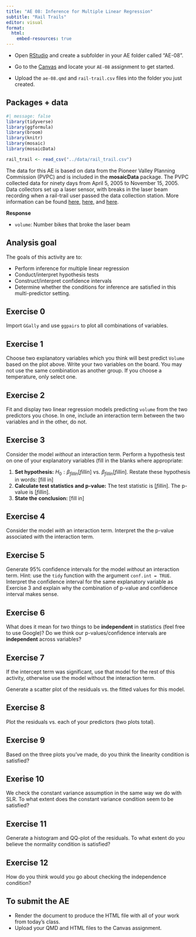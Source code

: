```yaml
---
title: "AE 08: Inference for Multiple Linear Regression"
subtitle: "Rail Trails"
editor: visual
format:
  html:
    embed-resources: true
---
```


::: callout-important
-   Open [RStudio](https://rstudio.collegeofidaho.edu/) and create a subfolder in your AE folder called "AE-08".

-   Go to the [Canvas](https://cofi.instructure.com/courses/17093/assignments/202839) and locate your `AE-08` assignment to get started.

-   Upload the `ae-08.qmd` and `rail-trail.csv` files into the folder you just created.
:::

## Packages + data

```r
#| message: false
library(tidyverse)
library(ggformula)
library(broom)
library(knitr)
library(mosaic)
library(mosaicData)

rail_trail <- read_csv("../data/rail_trail.csv")
```

The data for this AE is based on data from the Pioneer Valley Planning Commission (PVPC) and is included in the **mosaicData** package. The PVPC collected data for ninety days from April 5, 2005 to November 15, 2005. Data collectors set up a laser sensor, with breaks in the laser beam recording when a rail-trail user passed the data collection station. More information can be found [here](http://www.fvgreenway.org), [here](https://www.trafx.net/), and [here](https://fchtrail.org/wp-content/uploads/2021/07/FVTC-Trail-Usage-Study-2013-15.pdf).

**Response**

-   `volume`: Number bikes that broke the laser beam

## Analysis goal

The goals of this activity are to:

-   Perform inference for multiple linear regression
-   Conduct/interpret hypothesis tests
-   Construct/interpret confidence intervals
-   Determine whether the conditions for inference are satisfied in this multi-predictor setting.


## Exercise 0

Import `GGally` and use `ggpairs` to plot all combinations of variables.


## Exercise 1

Choose two explanatory variables which you think will best predict `Volume` based on the plot above. Write your two variables on the board. You may not use the same combination as another group. If you choose a temperature, only select one.

## Exercise 2 

Fit and display two linear regression models predicting `volume` from the two predictors you chose. In one, include an interaction term between the two variables and in the other, do not.

## Exercise 3

Consider the model *without* an interaction term. Perform a hypothesis test on one of your explanatory variables (fill in the blanks where appropriate:

1.  **Set hypothesis:** $H_0: \beta_{fill in} [fill in]$ vs. $\beta_{fill in} [fill in]$. Restate these hypothesis in words: \[fill in\]
2.  **Calculate test statistics and p-value:** The test statistic is $[fill in]$. The p-value is $[fill in]$.
3.  **State the conclusion:** \[fill in\]

## Exercise 4

Consider the model *with* an interaction term. Interpret the the p-value associated with the interaction term.

## Exercise 5

Generate 95% confidence intervals for the model *without* an interaction term. Hint: use the `tidy` function with the argument `conf.int = TRUE`. Interpret the confidence interval for the same explanatory variable as Exercise 3 and explain why the combination of p-value and confidence interval makes sense.

## Exercise 6

What does it mean for two things to be **independent** in statistics (feel free to use Google)? Do we think our p-values/confidence intervals are **independent** across variables?

## Exercise 7

::: callout-important
If the intercept term was significant, use that model for the rest of this activity, otherwise use the model without the interaction term. 
:::

Generate a scatter plot of the residuals vs. the fitted values for this model.

## Exercise 8

Plot the residuals vs. each of your predictors (two plots total).

## Exercise 9

Based on the three plots you've made, do you think the linearity condition is satisfied?

## Exerise 10

We check the constant variance assumption in the same way we do with SLR. To what extent does the constant variance condition seem to be satisfied?

## Exercise 11

Generate a histogram and QQ-plot of the residuals. To what extent do you believe the normality condition is satisfied?

## Exercise 12

How do you think would you go about checking the independence condition?


## To submit the AE

::: callout-important
-   Render the document to produce the HTML file with all of your work from today's class.
-   Upload your QMD and HTML files to the Canvas assignment.
:::
